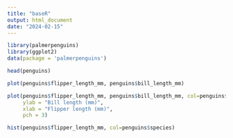```yaml
---
title: "baseR"
output: html_document
date: "2024-02-15"
---
```


```r
library(palmerpenguins)
library(ggplot2)
data(package = 'palmerpenguins')
```


```r
head(penguins)

```


```r
plot(penguins$flipper_length_mm, penguins$bill_length_mm)
```


```r
plot(penguins$flipper_length_mm, penguins$bill_length_mm, col=penguins$species,
     ylab = "Bill length (mm)",
     xlab = "Flipper length (mm)",
     pch = 3)

```

```r
hist(penguins$flipper_length_mm, col=penguins$species)
```

